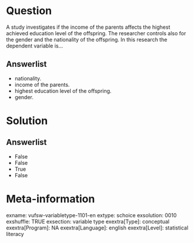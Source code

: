 Question
========
A study investigates if the income of the parents affects the highest
achieved education level of the offspring. The researcher controls also
for the gender and the nationality of the offspring. In this research
the dependent variable is...

Answerlist
----------
* nationality.
* income of the parents.
* highest education level of the offspring.
* gender.

Solution
========










Answerlist
----------
* False
* False
* True
* False

Meta-information
================
exname: vufsw-variabletype-1101-en
extype: schoice
exsolution: 0010
exshuffle: TRUE
exsection: variable type
exextra[Type]: conceptual
exextra[Program]: NA
exextra[Language]: english
exextra[Level]: statistical literacy

